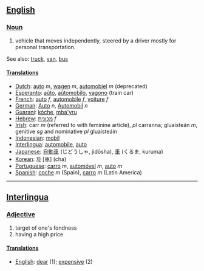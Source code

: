 ==[[English]]==
===[[Noun]]===

#vehicle that moves independently, steered by a driver mostly for personal transportation.

See also: [[truck]], [[van]], [[bus]]

====[[Translation]]s====
*[[Dutch]]: [[auto]] ''m'', [[wagen]] ''m'', [[automobiel]] ''m'' (deprecated)
*[[Esperanto]]: [[aŭto]], [[aŭtomobilo]], [[vagono]] (train car)
*[[French]]: [[auto]] ''f'', [[automobile]] ''f'', [[voiture]] ''f''
*[[German]]: [[Auto]] ''n'', [[Automobil]] ''n''
*[[Guaraní]]: [[kóche]], [[mba'yru]]
*[[Hebrew]]: [[מכונית]] ''f''
*[[Irish]]: carr ''m'' (referred to with feminine article), ''pl'' carranna; gluaisteán ''m'', genitive ''sg'' and nominative ''pl'' gluaisteáin
*[[Indonesian]]: [[mobil]]
*[[Interlingua]]: [[automobile]], [[auto]]
*[[Japanese]]: [[自動車]] (じどうしゃ, jidōsha), [[車]] (くるま, kuruma)
*[[Korean]]: [[차]] [車] (cha)
*[[Portuguese]]: [[carro]] ''m'', [[automóvel]] ''m'', [[auto]] ''m''
*[[Spanish]]: [[coche]] ''m'' (Spain), [[carro]] ''m'' (Latin America)

----
==[[Interlingua]]==
===[[Adjective]]===
# target of one's fondness
# having a high price

====[[Translation]]s====
*[[English]]: [[dear]] (1); [[expensive]] (2)